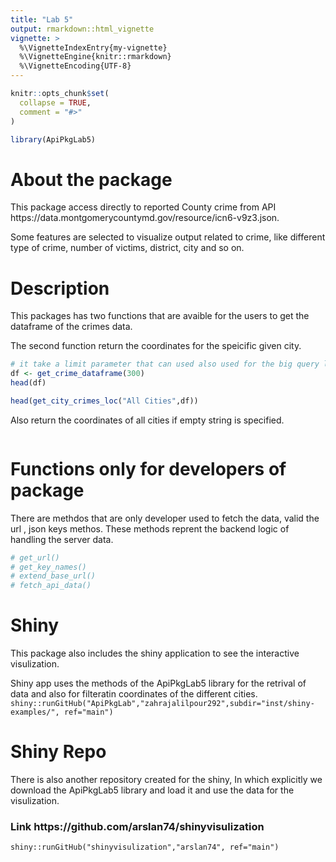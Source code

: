 ```yaml
---
title: "Lab 5"
output: rmarkdown::html_vignette
vignette: >
  %\VignetteIndexEntry{my-vignette}
  %\VignetteEngine{knitr::rmarkdown}
  %\VignetteEncoding{UTF-8}
---
```


```r
knitr::opts_chunk$set(
  collapse = TRUE,
  comment = "#>"
)
```

```r
library(ApiPkgLab5)
```
# About the package
This package access directly to reported County crime  from API https://data.montgomerycountymd.gov/resource/icn6-v9z3.json. 

Some features are selected to visualize output related to crime, like different type of crime, number of victims, district, city and so on.

# Description

This packages has two functions that are avaible for the users to get the dataframe of the crimes data.

The second function return the coordinates for the speicific given city.

```r
# it take a limit parameter that can used also used for the big query like 200 obersvation.
df <- get_crime_dataframe(300)
head(df)

head(get_city_crimes_loc("All Cities",df))

```

Also return the coordinates of all cities if empty string is specified.
```r

```

# Functions only for developers of package

There are methdos that are only developer used to fetch the data, valid the url , json keys methos. These methods reprent the backend logic of handling the server data.

```r
# get_url()
# get_key_names()
# extend_base_url()
# fetch_api_data()
```

# Shiny
This package also includes the shiny application to see the interactive visulization.

Shiny app uses the methods of the ApiPkgLab5 library for the retrival of data and also for filteratin coordinates of the different cities.
`
shiny::runGitHub("ApiPkgLab","zahrajalilpour292",subdir="inst/shiny-examples/", ref="main")
`

# Shiny Repo

There is also another repository created for the shiny, In which explicitly we download the ApiPkgLab5 library and load it and use the data for the visulization.

### Link https://github.com/arslan74/shinyvisulization

`
shiny::runGitHub("shinyvisulization","arslan74", ref="main")
`
